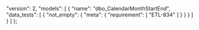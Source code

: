   "version": 2,
  "models": [
    {
      "name": "dbo_CalendarMonthStartEnd",
      "data_tests": [
        {
          "not_empty": {
            "meta": {
              "requirement": [
                "ETL-834"
              ]
            }
          }
        }
      ]
    }
  ]
};
